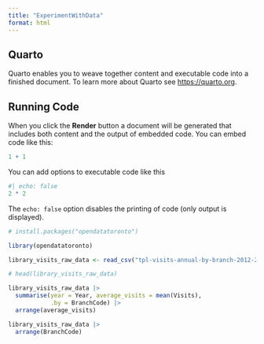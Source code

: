 ```yaml
---
title: "ExperimentWithData"
format: html
---
```


## Quarto

Quarto enables you to weave together content and executable code into a finished document. To learn more about Quarto see <https://quarto.org>.

## Running Code

When you click the **Render** button a document will be generated that includes both content and the output of embedded code. You can embed code like this:

```r
1 + 1
```

You can add options to executable code like this 

```r
#| echo: false
2 * 2
```

The `echo: false` option disables the printing of code (only output is displayed).

```r
# install.packages("opendatatoronto")

library(opendatatoronto)

library_visits_raw_data <- read_csv("tpl-visits-annual-by-branch-2012-2022.csv")

# head(library_visits_raw_data)

library_visits_raw_data |>
  summarise(year = Year, average_visits = mean(Visits), 
            .by = BranchCode) |>
  arrange(average_visits)

library_visits_raw_data |>
  arrange(BranchCode)
```

